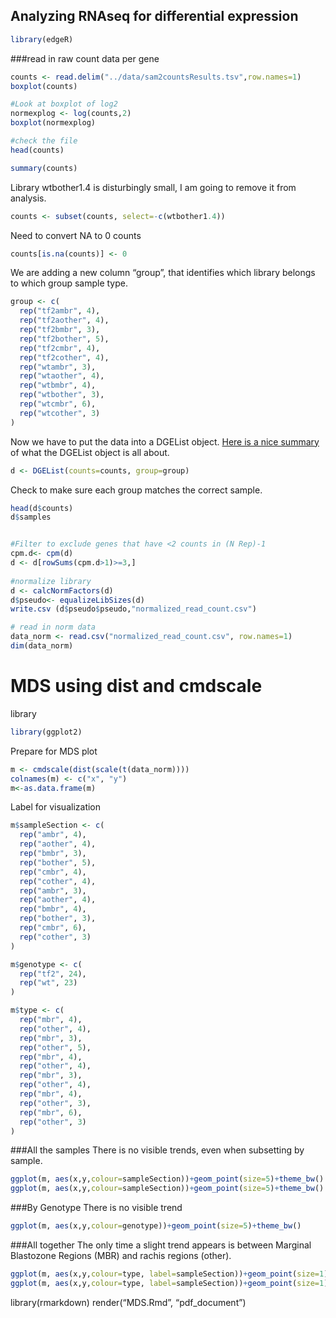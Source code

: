 Analyzing RNAseq for differential expression
-------------------------------------------

```r
library(edgeR)
```

###read in raw count data per gene

```r
counts <- read.delim("../data/sam2countsResults.tsv",row.names=1)
boxplot(counts)

#Look at boxplot of log2
normexplog <- log(counts,2) 
boxplot(normexplog)
```

```r
#check the file
head(counts)
```

```r
summary(counts)
```

Library wtbother1.4 is disturbingly small, I am going to remove it from analysis. 

```r
counts <- subset(counts, select=-c(wtbother1.4))
```

Need to convert NA to 0 counts
```r
counts[is.na(counts)] <- 0
```

We are adding a new column "group", that identifies which library belongs to which group sample type.

```r
group <- c(
  rep("tf2ambr", 4), 
  rep("tf2aother", 4), 
  rep("tf2bmbr", 3), 
  rep("tf2bother", 5), 
  rep("tf2cmbr", 4),
  rep("tf2cother", 4),
  rep("wtambr", 3),
  rep("wtaother", 4),
  rep("wtbmbr", 4),
  rep("wtbother", 3),
  rep("wtcmbr", 6),
  rep("wtcother", 3)
)
```


Now we have to put the data into a DGEList object. [Here is a nice summary](http://davetang.org/muse/2012/01/19/the-dgelist-object-in-r/) of what the DGEList object is all about.

```r
d <- DGEList(counts=counts, group=group)
```

Check to make sure each group matches the correct sample.  

```r
head(d$counts)
d$samples


#Filter to exclude genes that have <2 counts in (N Rep)-1
cpm.d<- cpm(d)
d <- d[rowSums(cpm.d>1)>=3,] 
             
#normalize library
d <- calcNormFactors(d)
d$pseudo<- equalizeLibSizes(d)
write.csv (d$pseudo$pseudo,"normalized_read_count.csv")

# read in norm data
data_norm <- read.csv("normalized_read_count.csv", row.names=1)
dim(data_norm) 
```

MDS using dist and cmdscale
==========================

library
```r
library(ggplot2)
```
Prepare for MDS plot
```r
m <- cmdscale(dist(scale(t(data_norm))))
colnames(m) <- c("x", "y")
m<-as.data.frame(m)
```

Label for visualization

```r
m$sampleSection <- c(
  rep("ambr", 4), 
  rep("aother", 4), 
  rep("bmbr", 3), 
  rep("bother", 5), 
  rep("cmbr", 4),
  rep("cother", 4),
  rep("ambr", 3),
  rep("aother", 4),
  rep("bmbr", 4),
  rep("bother", 3),
  rep("cmbr", 6),
  rep("cother", 3)
)

m$genotype <- c(
  rep("tf2", 24),
  rep("wt", 23)
)

m$type <- c(
  rep("mbr", 4), 
  rep("other", 4), 
  rep("mbr", 3), 
  rep("other", 5), 
  rep("mbr", 4),
  rep("other", 4),
  rep("mbr", 3),
  rep("other", 4),
  rep("mbr", 4),
  rep("other", 3),
  rep("mbr", 6),
  rep("other", 3)
)
```

###All the samples 
There is no visible trends, even when subsetting by sample. 

```r
ggplot(m, aes(x,y,colour=sampleSection))+geom_point(size=5)+theme_bw() 
ggplot(m, aes(x,y,colour=sampleSection))+geom_point(size=5)+theme_bw() + facet_grid(.~ genotype)
```

###By Genotype
There is no visible trend
```r
ggplot(m, aes(x,y,colour=genotype))+geom_point(size=5)+theme_bw()
```

###All together 
The only time a slight trend appears is between Marginal Blastozone Regions (MBR) and rachis regions (other).

```r
ggplot(m, aes(x,y,colour=type, label=sampleSection))+geom_point(size=1)+theme_bw() + geom_text() 
ggplot(m, aes(x,y,colour=type, label=sampleSection))+geom_point(size=1)+theme_bw() + geom_text() + facet_grid(. ~ genotype)
```

library(rmarkdown)
render("MDS.Rmd", "pdf_document")
